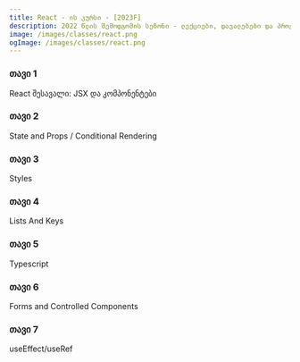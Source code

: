 ```yaml
---
title: React - ის კურსი - [2023F]
description: 2022 წლის შემოდგომის სეზონი - ლექციები, დავალებები და პროექტები.
image: /images/classes/react.png
ogImage: /images/classes/react.png
---
```


<div className="grid sm:grid-cols-1 gap-4 mt-6">

<Card href="/classes/react/2023f/week-1">

### თავი 1

React შესავალი: JSX და კომპონენტები

</Card>

<Card href="/classes/react/2023f/week-2">

### თავი 2

State and Props / Conditional Rendering

</Card>

<Card href="/classes/react/2023f/week-3">

### თავი 3

Styles

</Card>




<Card href="/classes/react/2023f/week-4">

### თავი 4

Lists And Keys

</Card>

<Card href="/classes/react/2023f/week-5">

### თავი 5

Typescript

</Card>

<Card href="/classes/react/2023f/week-6">

### თავი 6

Forms and Controlled Components

</Card>

<Card href="/classes/react/2023f/week-7">

### თავი 7

useEffect/useRef

</Card>
</div>

